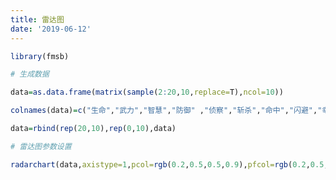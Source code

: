 ---
title: 雷达图
date: '2019-06-12'
---
```{r}
library(fmsb)

# 生成数据

data=as.data.frame(matrix(sample(2:20,10,replace=T),ncol=10))

colnames(data)=c("生命","武力","智慧","防御" ,"侦察","斩杀","命中","闪避","幸运","消耗")

data=rbind(rep(20,10),rep(0,10),data)

# 雷达图参数设置

radarchart(data,axistype=1,pcol=rgb(0.2,0.5,0.5,0.9),pfcol=rgb(0.2,0.5,0.5,0.5),plwd=4,cglcol="grey",cglty=1,axislabcol="grey",caxislabels=seq(0,20,5),cglwd=0.8,vlcex=0.8)
```

